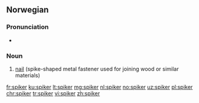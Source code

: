 ==Norwegian==

===Pronunciation===
* {{audio|No-spiker.ogg|Audio}}

===Noun===
{{head|no|noun}}

# [[nail]] (spike-shaped metal fastener used for joining wood or similar materials)

{{tbot entry|Norwegian|nail|2007|November}}

[[fr:spiker]]
[[ku:spiker]]
[[lt:spiker]]
[[mg:spiker]]
[[nl:spiker]]
[[no:spiker]]
[[uz:spiker]]
[[pl:spiker]]
[[chr:spiker]]
[[tr:spiker]]
[[vi:spiker]]
[[zh:spiker]]